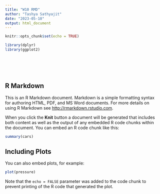 ```yaml
---
title: "W10 RMD"
author: "Tashya Sathyajit"
date: "2023-05-10"
output: html_document
---
```


```r
knitr::opts_chunk$set(echo = TRUE)
```


```r

library(dplyr)
library(ggplot2)







```





## R Markdown

This is an R Markdown document. Markdown is a simple formatting syntax for authoring HTML, PDF, and MS Word documents. For more details on using R Markdown see <http://rmarkdown.rstudio.com>.

When you click the **Knit** button a document will be generated that includes both content as well as the output of any embedded R code chunks within the document. You can embed an R code chunk like this:

```r
summary(cars)
```

## Including Plots

You can also embed plots, for example:

```r
plot(pressure)
```

Note that the `echo = FALSE` parameter was added to the code chunk to prevent printing of the R code that generated the plot.
